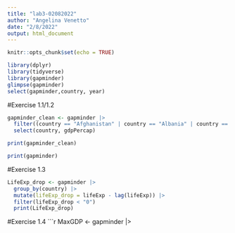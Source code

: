 ```yaml
---
title: "lab3-02082022"
author: "Angelina Venetto"
date: "2/8/2022"
output: html_document
---
```


```r
knitr::opts_chunk$set(echo = TRUE)
```
```r
library(dplyr)
library(tidyverse)
library(gapminder)
glimpse(gapminder)
select(gapminder,country, year)
```
#Exercise  1.1/1.2
```r

gapminder_clean <- gapminder |>
  filter((country == "Afghanistan" | country == "Albania" | country == "Algeria") & year >= 1970, year < 1980) |>
  select(country, gdpPercap)

print(gapminder_clean)

```
```r
print(gapminder)
```
#Exercise 1.3
```r
LifeExp_drop <- gapminder |>
  group_by(country) |>
  mutate(lifeExp_drop = lifeExp - lag(lifeExp)) |>
  filter(lifeExp_drop < "0")
  print(LifeExp_drop)
```
#Exercise 1.4
```r
MaxGDP <- gapminder |>
   
